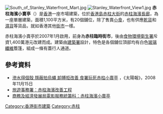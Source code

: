 [[File:South_of_Stanley_Waterfront_Mart.jpg|thumb]]
[[File:Stanley_Waterfront_View1.jpg|thumb]]
'''赤柱海濱小賣亭'''（{{lang-en|Stanley Waterfront Mart}}）是[[香港|香港]]一座市場建築，位於[[香港島|香港島]][[赤柱|赤柱]][[赤柱大街|大街]]的[[赤柱海濱長廊|赤柱海濱長廊]]，為一座單層建築，面積1,100平方米，有20個舖位，除了售賣[[小食|小食]]，也有供應[[乾貨|乾貨]]和[[濕貨|濕貨]]等貨品，就如香港其他[[街市|街市]]一樣。

赤柱海濱小賣亭於2007年1月啟用，前身為'''赤柱臨時街市'''，後由[[食物環境衛生署|食物環境衛生署]]斥資1,400萬港元改建而成。建築由[[建築署|建築署]]設計，特色是各個舖位頂部均有白色[[玻璃纖維|玻璃纖維]]簷篷，組成一條有蓋行人通道。

==參考資料==
*[http://the-sun.on.cc/channels/news/20081115/20081115022657_0000.html 滲水得個殼 隱蔽拍烏蠅 卸膊拒改善 食署玩死赤柱小賣亭] {{Wayback|url=http://the-sun.on.cc/channels/news/20081115/20081115022657_0000.html |date=20160305070809 }}，《太陽報》，2008年11月15日
*[http://www.tourism.gov.hk/tc_chi/current/current_stanley_01.html 旅遊事務署：赤柱海濱改善工程] {{Wayback|url=http://www.tourism.gov.hk/tc_chi/current/current_stanley_01.html |date=20191029140653 }}
*[https://web.archive.org/web/20160305044625/http://hkfso.com/chi/lib/locations_details.cfm?Photo_Num=01510 商務及經濟發展局電影服務統籌科：赤柱海濱小賣亭]

{{香港市政大廈}}

[[Category:香港街市建築|Category:香港街市建築]]
[[Category:赤柱|Category:赤柱]]